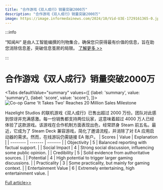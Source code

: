 ```yaml
---
title: "合作游戏《双人成行》销量突破2000万"
description: "合作游戏《双人成行》销量突破2000万"
image: https://image.informedainews.com/2024/10/Vid-U3E-1729161365-0.jpg
---
```



:::info

“知闻AI“ 是由人工智能编撰的刊物集合，确保您只获得最有价值的信息，旨在助您消除信息差，突破信息茧房的局限。  [了解更多 >>](/)

:::

# 合作游戏《双人成行》销量突破2000万


<Tabs
	defaultValue="summary"
	values={[
	{label: 'summary', value: 'summary'},
	{label: 'score', value: 'score'},
]}>
<TabItem value="summary">
<img
  src="https://image.informedainews.com/2024/10/Vid-U3E-1729161365-0.jpg"
  alt="Co-op Game 'It Takes Two' Reaches 20 Million Sales Milestone"
/>



Hazelight Studios 的联机游戏《双人成行》已售出超过 2000 万份。团队对此感到惊讶并充满感激。每一份销售都支持两位玩家，这意味着超过 4000 万人已经体验了这款游戏。该游戏在合作机制方面表现出色，经常跻身 Steam 前五名。最近，它成为了 Steam Deck 兼容游戏，简化了邀请流程，并消除了对 EA 应用启动器的需求。然而，在线游玩仍需链接 EA 账户。
</TabItem>
<TabItem value="score">
	| Scores     | Value   | Explanation |
	| -------- | ------- | ------- |
	| Objectivity  | 5    | Balanced reporting with factual support.    |
	| Social Impact | 4     | Strong social discussion, influencing some public opinion.    |
	| Credibility    | 5    | Solid evidence from authoritative sources.    |
	| Potential    | 4    | High potential to trigger larger gaming discussions.    |
	| Practicality    | 3    | Some practicality, but mainly for gaming context.    |
	| Entertainment Value    | 6    | Extremely entertaining, high entertainment value.    |
</TabItem>
</Tabs>

[Full article>>](https://www.gcores.com/articles/189663)
